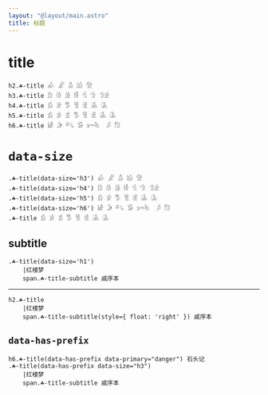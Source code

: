 ```yaml
---
layout: "@layout/main.astro"
title: 标题
---
```




# title

<Title tag='h2'>𓀉 𓀊 𓀋 𓀌 𓀍</Title>
<Title tag='h3'>𓀘 𓀙 𓀚 𓀛 𓀜 𓀝 𓀞𓀀</Title>
<Title tag='h4'>𓀁 𓀂 𓀄 𓀅 𓀆 𓀇 𓀈</Title>
<Title tag='h5'>𓀁 𓀂 𓀃 𓀄 𓀅 𓀆 𓀇 𓀈</Title>
<Title tag='h6'>𓀎 𓀏 𓀐 𓀑 𓀒𓀓  𓀖 𓀗</Title>

```pug
h2.☘-title 𓀉 𓀊 𓀋 𓀌 𓀍
h3.☘-title 𓀘 𓀙 𓀚 𓀛 𓀜 𓀝 𓀞𓀀
h4.☘-title 𓀁 𓀂 𓀄 𓀅 𓀆 𓀇 𓀈
h5.☘-title 𓀁 𓀂 𓀃 𓀄 𓀅 𓀆 𓀇 𓀈
h6.☘-title 𓀎 𓀏 𓀐 𓀑 𓀒𓀓  𓀖 𓀗
```

# `data-size`

<Title size='h3'>𓀉 𓀊 𓀋 𓀌 𓀍</Title>
<Title size='h4'>𓀘 𓀙 𓀚 𓀛 𓀜 𓀝 𓀞𓀀</Title>
<Title size='h5'>𓀁 𓀂 𓀄 𓀅 𓀆 𓀇 𓀈</Title>
<Title size='h6'>𓀁 𓀂 𓀃 𓀄 𓀅 𓀆 𓀇 𓀈</Title>
<Title>𓀎 𓀏 𓀐 𓀑 𓀒𓀓  𓀖 𓀗</Title>

```pug
.☘-title(data-size='h3') 𓀉 𓀊 𓀋 𓀌 𓀍
.☘-title(data-size='h4') 𓀘 𓀙 𓀚 𓀛 𓀜 𓀝 𓀞𓀀
.☘-title(data-size='h5') 𓀁 𓀂 𓀄 𓀅 𓀆 𓀇 𓀈
.☘-title(data-size='h6') 𓀎 𓀏 𓀐 𓀑 𓀒𓀓  𓀖 𓀗
.☘-title 𓀁 𓀂 𓀃 𓀄 𓀅 𓀆 𓀇 𓀈
```

## subtitle

<Title size='h1' sub='戚序本'>红楼梦</Title>

```pug
.☘-title(data-size='h1')
    |红楼梦
    span.☘-title-subtitle 戚序本
```

***

<Title tag='h2' sub='戚序本' float>红楼梦</Title>

```pug
h2.☘-title
    |红楼梦
    span.☘-title-subtitle(style={ float: 'right' }) 戚序本
```

## `data-has-prefix`

<Title tag='h6' prefix primary="danger">石头记</Title>
<Title size='h3' sub='戚序本' prefix>红楼梦</Title>

```pug
h6.☘-title(data-has-prefix data-primary="danger") 石头记
.☘-title(data-has-prefix data-size="h3")
    |红楼梦
    span.☘-title-subtitle 戚序本
```